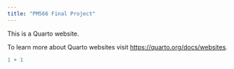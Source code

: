 ```yaml
---
title: "PM566 Final Project"
---
```


This is a Quarto website.

To learn more about Quarto websites visit <https://quarto.org/docs/websites>.

```r
1 + 1
```
